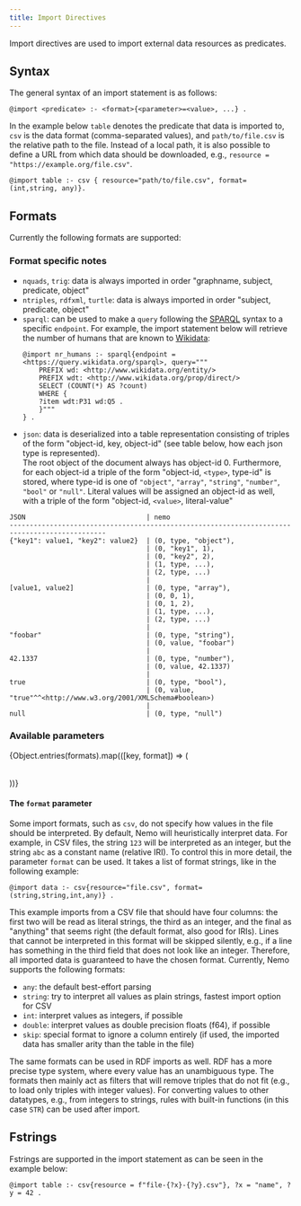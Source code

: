 ```yaml
---
title: Import Directives
---
```


Import directives are used to import external data resources as predicates.

## Syntax
The general syntax of an import statement is as follows:
```
@import <predicate> :- <format>{<parameter>=<value>, ...} .
```
In the example below `table` denotes the predicate that data is imported to, `csv` is the data format (comma-separated values),
and `path/to/file.csv` is the relative path to the file. Instead of a local path, it is also possible to define a URL from
which data should be downloaded, e.g., `resource = "https://example.org/file.csv"`.

```
@import table :- csv { resource="path/to/file.csv", format=(int,string, any)}.
```


## Formats

Currently the following formats are supported:

<FormatTable direction="import" formats={formats} />

### Format specific notes
- `nquads`, `trig`: data is always imported in order "graphname, subject, predicate, object"
- `ntriples`, `rdfxml`, `turtle`: data is always imported in order "subject, predicate, object"
- `sparql`: can be used to make a `query` following the [SPARQL](https://www.w3.org/TR/sparql11-query/) syntax to a specific `endpoint`.  For example, the import statement below will retrieve the number of humans that are known to [Wikidata](https://www.wikidata.org/wiki/Wikidata:Main_Page):
    ```
    @import nr_humans :- sparql{endpoint = <https://query.wikidata.org/sparql>, query="""
        PREFIX wd: <http://www.wikidata.org/entity/>
        PREFIX wdt: <http://www.wikidata.org/prop/direct/>
        SELECT (COUNT(*) AS ?count)
        WHERE {
        ?item wdt:P31 wd:Q5 .
        }"""
    } .
    ```
- `json`: data is deserialized into a table representation consisting of triples of the form "object-id, key, object-id"
 (see table below, how each json type is represented).   
 The root object of the document always has object-id 0. Furthermore, for each object-id a triple of the form "object-id, `<type>`, type-id" is stored, where type-id is one of `"object"`, `"array"`, `"string"`, `"number"`, `"bool"` or `"null"`. Literal values will be assigned an object-id as well, with a triple of the form "object-id, `<value>`, literal-value"

```
JSON                              | nemo
----------------------------------------------------------------------------------------------
{"key1": value1, "key2": value2}  | (0, type, "object"),
                                  | (0, "key1", 1),
                                  | (0, "key2", 2),
                                  | (1, type, ...),
                                  | (2, type, ...)
                                  |
[value1, value2]                  | (0, type, "array"),
                                  | (0, 0, 1),
                                  | (0, 1, 2),
                                  | (1, type, ...),
                                  | (2, type, ...)
                                  |
"foobar"                          | (0, type, "string"),
                                  | (0, value, "foobar")
                                  |
42.1337                           | (0, type, "number"),
                                  | (0, value, 42.1337)
                                  |
true                              | (0, type, "bool"),
                                  | (0, value, "true"^^<http://www.w3.org/2001/XMLSchema#boolean>)
                                  |
null                              | (0, type, "null")
```

### Available parameters

<Tabs>
  {Object.entries(formats).map(([key, format]) => (
    <TabItem label={format.name}>
      <table>
        <tbody>
          <FormatLayout of={key} class="my-4" />
        </tbody>
      </table>
    </TabItem>
  ))}

</Tabs>



#### The `format` parameter

Some import formats, such as `csv`, do not specify how values in the file should be interpreted. By default, Nemo will heuristically interpret data.
For example, in CSV files, the string `123` will be interpreted as an integer, but the string `abc` as a constant name (relative IRI). 
To control this in more detail, the parameter `format` can be used. It takes a list of format strings, like in the following example:

```
@import data :- csv{resource="file.csv", format=(string,string,int,any)} .
```

This example imports from a CSV file that should have four columns: the first two will be read as literal strings, the third as an integer, and the final as "anything" that seems right (the default format, also good for IRIs). Lines that cannot be interpreted in this format will be skipped silently, e.g., if a line has something in the third field that does not look like an integer. Therefore, all imported data is guaranteed to have the chosen format. Currently, Nemo supports the following formats:

- `any`: the default best-effort parsing
- `string`: try to interpret all values as plain strings, fastest import option for CSV
- `int`: interpret values as integers, if possible
- `double`: interpret values as double precision floats (f64), if possible
- `skip`: special format to ignore a column entirely (if used, the imported data has smaller arity than the table in the file)

The same formats can be used in RDF imports as well. RDF has a more precise type system, where every value has an unambiguous type. The formats then mainly act as filters that will remove triples that do not fit (e.g., to load only triples with integer values). For converting values to other datatypes, e.g., from integers to strings, rules with built-in functions (in this case `STR`) can be used after import.

## Fstrings
Fstrings are supported in the import statement as can be seen in the example below:
```
@import table :- csv{resource = f"file-{?x}-{?y}.csv"}, ?x = "name", ?y = 42 .
```